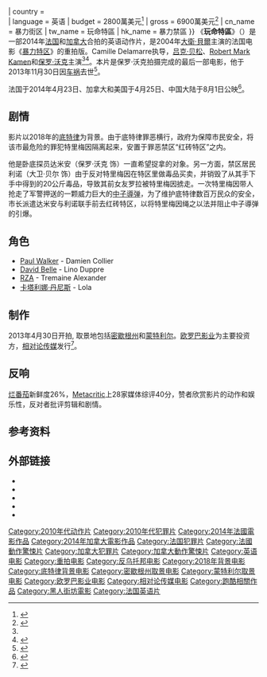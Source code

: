 {{noteTA
|G1=Movie
|G2=Show
|T=zh-tw:玩命特區; zh-cn:暴力街区; zh-hk:暴力禁區;
|1=zh-tw:玩命特區; zh-cn:暴力街区; zh-hk:暴力禁區;
}}
{{Infobox film
| name           = 暴力街区
| original_name  = Brick Mansions
| image          = Brick Mansions Poster.jpg
| image_size     = 220px
| border         = yes
| alt            = 
| caption        = 
| director       = Camille Delamarre
| producer       = [[吕克·贝松|吕克·贝松]]<br />[[Ryan_Kavanaugh|Ryan Kavanaugh]]<br />[[Tucker_Tooley|Tucker Tooley]]<br />Christophe Lambert<ref name="studiosystem" />
| writer         = Luc Besson<br />[[Robert_Mark_Kamen|Robert Mark Kamen]]<ref name="studiosystem" />
| starring       = [[保罗·沃克|保罗·沃克]]<br />[[大衛·貝爾|大衛·貝爾]]
| music          = [[Trevor_Morris_(musician)|Trevor Morris]]
| cinematography = Christophe Collette
| editing        = Carlo Rizzo<br />Arthur Tarnowski
| studio         = [[EuropaCorp|EuropaCorp]]<br />[[Canal+|Canal+]]<br />[[Ciné+|Ciné+]]<br />[[D8_(TV_channel)|D8]]
| distributor    = [[Warner_Bros.|Warner Bros.]] (英国)<br>[[Relativity_Media|Relativity Media]] (美国)
| released       = {{Film date|2014|4|23}}{{flagicon|FRA}}<br>{{Film date|2014|4|25}}{{flagicon|US}}<br>{{Film date|2014|5|1}}{{flagicon|TWN}}<br>{{Film date|2014|8|1}}{{flagicon|CHN}}
| runtime        = 90 分钟<!--Theatrical runtime: 90:33--><ref>{{Cite web |url=http://www.bbfc.co.uk/releases/brick-mansions-film |title=BRICK MANSIONS {{!}} British Board of Film Classification<!-- Bot generated title --> |accessdate=2014-08-02 |archive-date=2014-07-14 |archive-url=https://web.archive.org/web/20140714230733/http://www.bbfc.co.uk/releases/brick-mansions-film |dead-url=no }}</ref>
| country        = {{FRA}}<br />{{CAN}}
| language       = 英语
| budget         = 2800萬美元<ref>{{Cite web |url=http://www.latimes.com/entertainment/envelope/cotown/la-et-ct-other-woman-brick-mansions-20140424,0,6449668.story |title='Other Woman' to take down mighty 'Captain America' at box office - Los Angeles Times<!-- Bot generated title --> |accessdate=2014-08-02 |archive-date=2014-05-05 |archive-url=https://web.archive.org/web/20140505135335/http://www.latimes.com/entertainment/envelope/cotown/la-et-ct-other-woman-brick-mansions-20140424,0,6449668.story |dead-url=no }}</ref>
| gross          = 6900萬美元<ref>{{cite web|url= http://boxofficemojo.com/movies/?page=main&id=brickmansions.htm|title= Brick Mansions (2014)|work= [[Box_Office_Mojo|Box Office Mojo]]|publisher= [[Amazon.com|Amazon.com]]|accessdate= July 5, 2014|archive-date= 2016-03-04|archive-url= https://web.archive.org/web/20160304102614/http://www.boxofficemojo.com/movies/?page=main&id=brickmansions.htm|dead-url= no}}</ref>
| cn_name  = 暴力街区
| tw_name  = 玩命特區
| hk_name  = 暴力禁區
}}
《'''玩命特區'''》（{{lang-en|''Brick Mansions''}}）是一部2014年[[法国|法国]]和[[加拿大|加拿大]]合拍的英语动作片，是2004年[[大衛·貝爾|大衛·貝爾]]主演的法国电影《[[暴力特区|暴力特区]]》的重拍版。Camille Delamarre执导，[[吕克·贝松|吕克·贝松]]、[[Robert_Mark_Kamen|Robert Mark Kamen]]和[[保罗·沃克|保罗·沃克]]主演<ref name="studiosystem" /><ref name=Allo>{{cite web |url=http://www.allocine.fr/article/fichearticle_gen_carticle=18630010.html |title='Brick Mansions', le reboot US de 'Banlieue 13' avec Paul Walker, sortira finalement en France le 23 avril 2013 |language=fr |publisher=AlloCiné |date=January 13, 2014 |accessdate=2014-08-02 |archive-date=2016-03-04 |archive-url=https://web.archive.org/web/20160304040023/http://www.allocine.fr/article/fichearticle_gen_carticle=18630010.html |dead-url=no }}</ref>。本片是保罗·沃克拍摄完成的最后一部电影，他于2013年11月30日因[[车祸|车祸]]去世<ref>{{cite web |last=Brandt |first=Jaclyn |url=http://www.contactmusic.com/article/homeland-actor-may-be-replacing-paul-walker-in-film_4016509 |title='Homeland' Actor May Be Replacing Paul Walker In Film |publisher=Contact Music.com |date=January 10, 2013 |accessdate=2014-08-02 |archive-date=2014-08-28 |archive-url=https://web.archive.org/web/20140828210556/http://www.contactmusic.com/article/homeland-actor-may-be-replacing-paul-walker-in-film_4016509 |dead-url=no }}</ref>。

法国于2014年4月23日、加拿大和美国于4月25日、中国大陆于8月1日公映<ref >{{cite web |url=http://news.mtime.com/2014/08/01/1529785.html |language= |title=《暴力街区》今日登陆院线 |publisher=时光网 |date=2014-08-01 |accessdate= |archive-date=2014-08-08 |archive-url=https://web.archive.org/web/20140808034048/http://news.mtime.com/2014/08/01/1529785.html |dead-url=no }}</ref>。

==剧情==
影片以2018年的[[底特律|底特律]]为背景。由于底特律罪恶横行，政府为保障市民安全，将该市最危险的罪犯特里梅因隔离起来，安置于罪恶禁区“红砖特区”之内。 

他是卧底探员达米安（保罗·沃克 饰）一直希望捉拿的对象。另一方面，禁区居民利诺（大卫·贝尔 饰）由于反对特里梅因在特区里做毒品买卖，并销毁了从其手下手中得到的20公斤毒品，导致其前女友罗拉被特里梅因掳走。一次特里梅因带人抢走了军警押送的一颗威力巨大的[[中子彈|中子導弹]]，为了维护底特律数百万民众的安全，市长派遣达米安与利诺联手前去红砖特区，以将特里梅因绳之以法并阻止中子導弹的引爆。

==角色==
* [[Paul_Walker|Paul Walker]] - Damien Collier
* [[David_Belle|David Belle]] - Lino Duppre
* [[RZA|RZA]] - Tremaine Alexander
* [[卡塔利娜·丹尼斯|卡塔利娜·丹尼斯]] - Lola

==制作==
2013年4月30日开拍, 取景地包括[[密歇根州|密歇根州]]和[[蒙特利尔|蒙特利尔]]。[[欧罗巴影业|欧罗巴影业]]为主要投资方，[[相对论传媒|相对论传媒]]发行<ref name="studiosystem">{{cite web|title=Filming begin of Brick Mansions|url=http://www.studiosystemnews.com/on-the-set-for-5613-nick-cassavetes-directing-the-other-woman-for-fox-ninja-turtles-son-of-a-gun-more/|publisher=studiosystemnews.com|accessdate=May 15, 2013|deadurl=yes|archiveurl=https://web.archive.org/web/20130611063039/http://www.studiosystemnews.com/on-the-set-for-5613-nick-cassavetes-directing-the-other-woman-for-fox-ninja-turtles-son-of-a-gun-more/|archivedate=2013年6月11日}}</ref>。

== 反响 ==
[[烂番茄|烂番茄]]新鲜度26%，[[Metacritic|Metacritic]]上28家媒体综评40分，赞者欣赏影片的动作和娱乐性，反对者批评剪辑和剧情。

==参考资料==
{{Reflist|2}}

==外部链接==
* {{IMDb title|1430612|Brick Mansions}}
* {{mojo title|brickmansions|Brick Mansions}}
* {{rotten-tomatoes|brick_mansions|Brick Mansions}}
* {{metacritic film|brick-mansions|Brick Mansions}}
* {{amg movie|593196}}

{{DEFAULTSORT:Brick Mansions}}
[[Category:2010年代动作片|Category:2010年代动作片]]
[[Category:2010年代犯罪片|Category:2010年代犯罪片]]
[[Category:2014年法國電影作品|Category:2014年法國電影作品]]
[[Category:2014年加拿大電影作品|Category:2014年加拿大電影作品]]
[[Category:法国犯罪片|Category:法国犯罪片]]
[[Category:法國動作驚悚片|Category:法國動作驚悚片]]
[[Category:加拿大犯罪片|Category:加拿大犯罪片]]
[[Category:加拿大動作驚悚片|Category:加拿大動作驚悚片]]
[[Category:英语电影|Category:英语电影]]
[[Category:重拍电影|Category:重拍电影]]
[[Category:反乌托邦电影|Category:反乌托邦电影]]
[[Category:2018年背景电影|Category:2018年背景电影]]
[[Category:底特律背景电影|Category:底特律背景电影]]
[[Category:密歇根州取景电影|Category:密歇根州取景电影]]
[[Category:蒙特利尔取景电影|Category:蒙特利尔取景电影]]
[[Category:欧罗巴影业电影|Category:欧罗巴影业电影]]
[[Category:相对论传媒电影|Category:相对论传媒电影]]
[[Category:跑酷相關作品|Category:跑酷相關作品]]
[[Category:黑人街坊電影|Category:黑人街坊電影]]
[[Category:法国英语片|Category:法国英语片]]